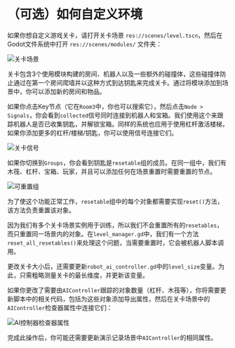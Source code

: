 # （可选）如何自定义环境

如果你想自定义游戏关卡，请打开关卡场景 `res://scenes/level.tscn`，然后在Godot文件系统中打开 `res://scenes/modules/` 文件夹：

<img src="https://huggingface.co/datasets/huggingface-deep-rl-course/course-images/resolve/main/en/unit13/level_scene.jpg" alt="关卡场景"/>

关卡包含3个使用模块构建的房间、机器人以及一些额外的碰撞体，这些碰撞体防止通过在第一个房间爬墙并以这种方式到达钥匙来完成关卡。通过将模块添加到场景中，你可以添加新的房间和物品。

如果你点击Key节点（它在`Room3`中，你也可以搜索它），然后点击`Node > Signals`，你会看到`collected`信号同时连接到机器人和宝箱。我们使用这个来跟踪机器人是否已收集钥匙，并解锁宝箱。同样的系统也应用于使用杠杆激活楼梯，如果你添加更多的杠杆/楼梯/钥匙，你可以使用信号连接它们。

<img src="https://huggingface.co/datasets/huggingface-deep-rl-course/course-images/resolve/main/en/unit13/level_signals.jpg" alt="关卡信号"/>

如果你切换到`Groups`，你会看到钥匙是`resetable`组的成员。在同一组中，我们有木筏、杠杆、宝箱、玩家，并且可以添加任何在场景重置时需要重置的节点。

<img src="https://huggingface.co/datasets/huggingface-deep-rl-course/course-images/resolve/main/en/unit13/resetables_group.jpg" alt="可重置组"/>

为了使这个功能正常工作，`resetable`组中的每个对象都需要实现`reset()`方法，该方法负责重置该对象。

因为我们有多个关卡场景实例用于训练，所以我们不会重置所有的`resetables`，而只重置同一场景内的对象。在`level_manager.gd`中，我们有一个方法`reset_all_resetables()`来处理这个问题，当需要重置时，它会被机器人脚本调用。

更改关卡大小后，还需要更新`robot_ai_controller.gd`中的`level_size`变量。为此，只需粗略测量关卡的最长维度，并更新该变量。

如果你更改了需要由`AIController`跟踪的对象数量（杠杆、木筏等），你将需要更新脚本中的相关代码，包括为这些对象添加导出属性，然后在关卡场景中的`AIController`检查器属性中连接它们：

<img src="https://huggingface.co/datasets/huggingface-deep-rl-course/course-images/resolve/main/en/unit13/ai_controller_inspector_properties.jpg" alt="AI控制器检查器属性"/>

完成此操作后，你可能还需要更新演示记录场景中`AIController`的相同属性。